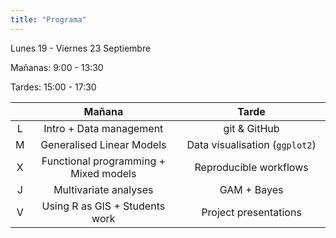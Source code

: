 ```yaml
---
title: "Programa"
---
```


Lunes 19 - Viernes 23 Septiembre 

Mañanas: 9:00 - 13:30

Tardes: 15:00 - 17:30

|     |                Mañana                  |         Tarde                          |
|:---:|:--------------------------------------:|:--------------------------------------:|
|  L  | Intro + Data management                | git & GitHub                           |
|  M  | Generalised Linear Models              | Data visualisation (`ggplot2`)         |
|  X  | Functional programming + Mixed models  | Reproducible workflows                 |
|  J  | Multivariate analyses                  | GAM + Bayes                            |
|  V  | Using R as GIS + Students work         | Project presentations                  |


